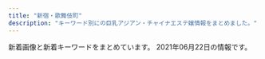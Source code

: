 ```yaml
---
title: "新宿・歌舞伎町"
description: "キーワード別にの巨乳アジアン・チャイナエステ嬢情報をまとめました。"
---
```


新着画像と新着キーワードをまとめています。
2021年06月22日の情報です。

<DmmAffiliateIns />
<KeywordTable
  shops={
    [
    {
        "img_links": [
            "https://mens-esthe.xyz/staff/eri-s1.jpg",
            "https://mens-esthe.xyz/shinjuku/2021/06/11/4942043_0.jpg",
            "https://mens-esthe.xyz/icon/twitter.png",
            "https://mens-esthe.xyz/images/esthe4.jpg",
            "https://mens-esthe.xyz/room/room-l4.jpg",
            "https://mens-esthe.xyz/footer/footer-staff.png",
            "https://mens-esthe.xyz/images/main-sp.jpg",
            "https://mens-esthe.xyz/staff/kana-l1.jpg",
            "https://mens-esthe.xyz/staff/moe-s1.jpg",
            "https://mens-esthe.xyz/room/room-l6.jpg",
            "https://mens-esthe.xyz/footer/footer-line.png",
            "https://mens-esthe.xyz/staff/yuuka-s2.jpg",
            "https://mens-esthe.xyz/room/room-l3.jpg",
            "https://mens-esthe.xyz/staff/kana-s1.jpg",
            "https://mens-esthe.xyz/staff/yuuka-l1.jpg",
            "https://mens-esthe.xyz/staff/yuuka-s1.jpg",
            "https://inage-mensesthe.com/icon/line.png",
            "https://mens-esthe.xyz/staff/kana-l2.jpg",
            "https://mens-esthe.xyz/room/room-l5.jpg",
            "https://mens-esthe.xyz/images/esthe1.jpg",
            "https://mens-esthe.xyz/room/room-l1.jpg",
            "https://mens-esthe.xyz/icon/yelp.png",
            "https://mens-esthe.xyz/images/esthe2.jpg",
            "https://mens-esthe.xyz/staff/eri-l2.jpg",
            "https://mens-esthe.xyz/icon/line.png",
            "https://mens-esthe.xyz/staff/yuuka-l2.jpg",
            "https://mens-esthe.xyz/staff/eri-l1.jpg",
            "https://mens-esthe.xyz/images/esthe3.jpg",
            "https://mens-esthe.xyz/icon/facebook.png",
            "https://mens-esthe.xyz/images/header3.png",
            "https://mens-esthe.xyz/room/room-l8.jpg",
            "https://mens-esthe.xyz/images/qrcode.png",
            "https://mens-esthe.xyz/staff/eri-s2.jpg",
            "https://mens-esthe.xyz/staff/kana-s2.jpg",
            "https://mens-esthe.xyz/room/room-l2.jpg",
            "https://inage-mensesthe.com/icon/facebook.png",
            "https://inage-mensesthe.com/icon/twitter.png",
            "https://inage-mensesthe.com/link/relaku_salon.jpg",
            "https://mens-esthe.xyz/images/main1.jpg",
            "https://mens-esthe.xyz/room/room-l7.jpg",
            "https://mens-esthe.xyz/staff/moe-l1.jpg",
            "https://inage-mensesthe.com/icon/yelp.png",
            "https://mens-esthe.xyz/footer/footer-tel.png",
            "https://mens-esthe.xyz/images/clear.png"
        ],
        "url": "https://mens-esthe.xyz/",
        "name": "\u30b8\u30e5\u30ea\u30a2\u30f3",
        "station": "JR\u65b0\u5bbf\u99c5\u6771\u5357\u53e3",
        "keywords": {
            "95": 5,
            "F": 5,
            "D": 10,
            "86": 10,
            "84": 5
        }
    },
    {
        "station": "JR\u65b0\u5bbf\u99c5\u6771\u53e3",
        "keywords": {},
        "img_links": [
            "http://relaxia.work/images/side_mobile.jpg",
            "http://relaxia.work/images/side_tel.jpg",
            "http://relaxia.work/images/link_nav03.jpg",
            "http://relaxia.work/images/sp_top.jpg",
            "http://relaxia.work/img/sizuka1.jpg",
            "http://relaxia.work/img/haru1.jpg",
            "http://relaxia.work/images/link_nav05.jpg",
            "http://relaxia.work/images/top.png",
            "http://relaxia.work/images/info1.jpg",
            "http://relaxia.work/images/top_slider01.jpg",
            "http://relaxia.work/images/info3.jpg",
            "http://relaxia.work/images/link_nav04.jpg",
            "http://relaxia.work/images/side_link.jpg",
            "http://relaxia.work/img/yuki1.jpg",
            "http://relaxia.work/images/ico01.png",
            "http://relaxia.work/images/link_nav02.jpg",
            "http://relaxia.work/images/link_nav06.jpg",
            "http://relaxia.work/images/link_nav01.jpg",
            "http://relaxia.work/images/note.jpg",
            "http://relaxia.work/images/info2.jpg"
        ],
        "url": "http://relaxia.work/",
        "name": "\u30ea\u30e9\u30af\u30b7\u30a2\u30fc"
    },
    {
        "station": "JR\u65b0\u5bbf\u99c5\u6771\u53e3",
        "name": "\u30af\u30ea\u30b9\u30bf\u30eb",
        "url": "http://crystal-est.net/",
        "keywords": {
            "C": 2
        },
        "img_links": [
            "http://crystal-est.net/uploads/crystal/2017/03/subvisual_info.png",
            "http://crystal-est.net/uploads/crystal/2017/04/web.png",
            "http://crystal-est.net/uploads/crystal/2017/03/treatment2.png",
            "http://crystal-est.net/uploads/crystal/2017/03/btn_top_03.png",
            "http://crystal-est.net/uploads/crystal/2017/03/subvisual_magazine1.png",
            "http://crystal-est.net/uploads/crystal/2017/04/line2.png",
            "http://crystal-est.net/uploads/crystal/images/p01.png",
            "http://ruby-es.com/uploads/rubyes/2017/02/img_info_04.png",
            "http://crystal-est.net/uploads/crystal/2017/03/bnr_side_042.png",
            "http://crystal-est.net/uploads/crystal/2017/03/subvisual_reserve.png",
            "http://crystal-est.net/uploads/crystal/images/xing.png",
            "http://ruby-es.com/uploads/rubyes/2017/02/img_info_03.png",
            "http://crystal-est.net/uploads/crystal/2017/03/icon_flower.png",
            "http://crystal-est.net/uploads/crystal/2017/04/leftmovie.png",
            "http://crystal-est.net/uploads/crystal/2017/04/bnr_side_01.png",
            "http://crystal-est.net/uploads/crystal/2017/03/bnr_side_032.png",
            "http://crystal-est.net/uploads/crystal/2017/03/ruby6.png",
            "http://ruby-es.com/uploads/rubyes/2017/02/img_info_02.png",
            "http://ruby-es.com/uploads/rubyes/2017/02/img_info_01.png",
            "http://crystal-est.net/uploads/crystal/2018/05/mayu1.jpeg",
            "http://crystal-est.net/uploads/crystal/2017/03/btn_top_01.png",
            "http://ruby-es.com/uploads/rubyes/2017/02/img_info_06.png",
            "http://crystal-est.net/uploads/crystal/2017/02/wifi.jpg",
            "http://crystal-est.net/uploads/crystal/images/subvisual_staff.png",
            "http://crystal-est.net/uploads/crystal/2017/03/subvisual_link.png",
            "http://crystal-est.net/uploads/crystal/2018/07/wechatimg26.jpeg",
            "http://crystal-est.net/uploads/crystal/2018/07/wechatimg31.jpeg",
            "http://crystal-est.net/uploads/crystal/2018/08/wechatimg51.jpeg",
            "http://ruby-es.com/uploads/rubyes/2017/02/img_info_05.png",
            "http://crystal-est.net/uploads/crystal/2020/12/img_6902.jpg",
            "http://crystal-est.net/uploads/crystal/images/icon_flower.png",
            "http://crystal-est.net/uploads/crystal/2017/03/subvisual_enquete1.png",
            "http://crystal-est.net/uploads/crystal/2018/05/webwxgetmsgimg.jpeg",
            "http://crystal-est.net/uploads/crystal/2017/03/btn_top_02.png",
            "http://crystal-est.net/uploads/crystal/2018/08/wechatimg49.jpeg",
            "http://crystal-est.net/uploads/crystal/2018/07/wechatimg125.jpeg",
            "http://crystal-est.net/uploads/crystal/2017/03/subvisual_qa.png",
            "http://crystal-est.net/uploads/crystal/2018/07/wechatimg30.jpeg",
            "http://crystal-est.net/uploads/crystal/2017/03/bnr_side_credit1.png",
            "http://crystal-est.net/uploads/crystal/images/no-photo.jpg",
            "http://crystal-est.net/uploads/crystal/2020/11/tel.jpg",
            "http://crystal-est.net/uploads/crystal/2017/02/ameba.jpg",
            "http://crystal-est.net/uploads/crystal/2017/03/subvisual_contact.png",
            "http://crystal-est.net/uploads/crystal/2017/03/bnr_side_052.png",
            "http://crystal-est.net/uploads/crystal/2020/12/img_6830.jpg"
        ]
    },
    {
        "img_links": [
            "https://shinjuku-mensesthe.com/menu/blog.png",
            "https://shinjuku-mensesthe.com/massage/2020/09/14/hana-s1.jpg",
            "https://shinjuku-mensesthe.com/link/mens-esthe.png",
            "https://shinjuku-mensesthe.com/room/room-l3.jpg",
            "https://shinjuku-mensesthe.com/staff/yuki-s1.jpg",
            "https://shinjuku-mensesthe.com/staff/arisa-s1.jpg",
            "https://shinjuku-mensesthe.com/images/qrcode.png",
            "https://shinjuku-mensesthe.com/staff/seira-l1.jpg",
            "https://shinjuku-mensesthe.com/massage/2020/10/21/risa-s1.jpg",
            "https://shinjuku-mensesthe.com/icon/twitter.png",
            "https://shinjuku-mensesthe.com/icon/line.png",
            "https://shinjuku-mensesthe.com/images/main-top.jpg",
            "https://shinjuku-mensesthe.com/button/home.png",
            "https://shinjuku-mensesthe.com/images/top1.jpg",
            "https://shinjuku-mensesthe.com/images/top3.jpg",
            "https://shinjuku-mensesthe.com/room/room-l1.jpg",
            "https://shinjuku-mensesthe.com/images/main-sp.jpg",
            "https://shinjuku-mensesthe.com/images/header3.png",
            "https://shinjuku-mensesthe.com/menu/home.png",
            "https://shinjuku-mensesthe.com/staff/shiori-s1.jpg",
            "https://shinjuku-mensesthe.com/images/footer-r.png",
            "https://shinjuku-mensesthe.com/button/staff.png",
            "https://shinjuku-mensesthe.com/images/clear.png",
            "https://shinjuku-mensesthe.com/images/flower.png",
            "https://shinjuku-mensesthe.com/staff/hana-s1.jpg",
            "https://shinjuku-mensesthe.com/staff/yuki-l1.jpg",
            "https://shinjuku-mensesthe.com/staff/hana-l1.jpg",
            "https://shinjuku-mensesthe.com/room/room-l2.jpg",
            "https://shinjuku-mensesthe.com/staff/kana-l1.jpg",
            "https://shinjuku-mensesthe.com/staff/arisa-l1.jpg",
            "https://shinjuku-mensesthe.com/massage/2020/08/16/riri-s1.jpg",
            "https://shinjuku-mensesthe.com/menu/staff.png",
            "https://shinjuku-mensesthe.com/images/top2.jpg",
            "https://shinjuku-mensesthe.com/massage/2020/07/31/covit19.jpg",
            "https://shinjuku-mensesthe.com/staff/seira-s1.jpg",
            "https://shinjuku-mensesthe.com/staff/hikaru-l1.jpg",
            "https://shinjuku-mensesthe.com/icon/facebook.png",
            "https://shinjuku-mensesthe.com/images/main-small.jpg",
            "https://shinjuku-mensesthe.com/button/blog.png",
            "https://shinjuku-mensesthe.com/images/footer-l.png",
            "https://shinjuku-mensesthe.com/staff/kana-s1.jpg",
            "https://shinjuku-mensesthe.com/menu/info.png",
            "https://shinjuku-mensesthe.com/icon/yelp.png",
            "https://scdn.line-apps.com/n/line_add_friends/btn/ja.png",
            "https://shinjuku-mensesthe.com/massage/2020/10/05/yuki-s1.jpg",
            "https://shinjuku-mensesthe.com/room/room-l4.jpg",
            "https://shinjuku-mensesthe.com/massage/2021/03/27/blog.jpg",
            "https://shinjuku-mensesthe.com/images/camp.png",
            "https://shinjuku-mensesthe.com/staff/hikaru-s1.jpg"
        ],
        "station": "JR\u65b0\u5bbf\u99c5\u6771\u53e3",
        "name": "\u5915\u9727 \u3086\u3046\u304e\u308a",
        "keywords": {},
        "url": "https://shinjuku-mensesthe.com/"
    },
    {
        "url": "http://yurali.oks.bz/",
        "keywords": {
            "E": 14,
            "86": 14,
            "87": 14,
            "\u80f8": 2,
            "85": 14,
            "D": 28
        },
        "name": "\u6c17\u697d",
        "img_links": [
            "http://yurali.oks.bz/images/s_new.png",
            "http://yurali.oks.bz/images/room2.jpg",
            "http://yurali.oks.bz/images/content.jpg",
            "http://yurali.oks.bz/photos/sites/48/2021/03/2021033110254887.jpg",
            "http://yurali.oks.bz/images/room3.jpg",
            "http://yurali.oks.bz/images/acc4.jpg",
            "http://yurali.oks.bz/photos/sites/48/2020/06/2020063002493351.jpg",
            "http://yurali.oks.bz/photos/sites/48/2020/09/2020090809341490.jpg",
            "http://yurali.oks.bz/images/s4.jpg",
            "http://yurali.oks.bz/images/s3.jpg",
            "http://yurali.oks.bz/images/acc3.jpg",
            "http://yurali.oks.bz/images/s2.jpg",
            "http://yurali.oks.bz/images/top.jpg",
            "http://yurali.oks.bz/photos/sites/48/2020/09/2020090809341126.jpg",
            "http://yurali.oks.bz/images/acc2.jpg",
            "http://yurali.oks.bz/images/kanban.jpg",
            "http://yurali.oks.bz/images/s1.jpg",
            "http://yurali.oks.bz/images/mobile.jpg",
            "http://yurali.oks.bz/images/right.jpg",
            "http://yurali.oks.bz/photos/sites/48/2020/09/2020090809340917.jpg",
            "http://yurali.oks.bz/photos/sites/48/2021/03/2021033110254811.jpg",
            "http://yurali.oks.bz/images/acc1.jpg",
            "http://yurali.oks.bz/images/line.jpg",
            "http://yurali.oks.bz/images/room4.jpg",
            "http://yurali.oks.bz/images/room1.jpg"
        ],
        "station": "JR\u65b0\u5bbf\u99c5\u897f\u53e3"
    },
    {
        "name": "sweet-\u30b9\u30a6\u30a3\u30fc\u30c8-",
        "keywords": {
            "E": 8,
            "86": 16,
            "D": 6
        },
        "img_links": [
            "http://sweety-est.tokyo/images/b-tel.png",
            "http://sweety-est.tokyo/images/cg04.jpg",
            "http://sweety-est.tokyo/images/m4.jpg",
            "http://sweety-est.tokyo/images/tit-sub4.jpg",
            "http://sweety-est.tokyo/images/r6.jpg",
            "http://sweety-est.tokyo/images/cg06.jpg",
            "http://sweety-est.tokyo/images/a2.jpg",
            "http://sweety-est.tokyo/images/r2.jpg",
            "http://sweety-est.tokyo/images/tit-sub2.jpg",
            "http://sweety-est.tokyo/images/pp.jpg",
            "http://sweety-est.tokyo/images/r4.jpg",
            "http://sweety-est.tokyo/images/a6.jpg",
            "http://sweety-est.tokyo/images/b-online.png",
            "http://sweety-est.tokyo/images/a1.jpg",
            "http://sweety-est.tokyo/images/qr.jpg",
            "http://sweety-est.tokyo/images/a7.jpg",
            "http://sweety-est.tokyo/images/m2.jpg",
            "http://sweety-est.tokyo/images/cg02.jpg",
            "http://sweety-est.tokyo/images/tit-sub5.jpg",
            "http://sweety-est.tokyo/images/a3.jpg",
            "http://sweety-est.tokyo/images/slider-img003.jpg",
            "http://sweety-est.tokyo/images/cg01.jpg",
            "http://sweety-est.tokyo/images/cg03.jpg",
            "http://sweety-est.tokyo/images/a4.jpg",
            "http://sweety-est.tokyo/images/tit-sub1.jpg",
            "http://sweety-est.tokyo/link/menlog.jpg",
            "http://sweety-est.tokyo/images/a5.jpg",
            "http://sweety-est.tokyo/images/tit-sub6.jpg",
            "http://sweety-est.tokyo/images/kan.jpg",
            "http://sweety-est.tokyo/images/tit-sub3.jpg",
            "http://sweety-est.tokyo/images/m3.jpg",
            "http://sweety-est.tokyo/images/slider-img001.jpg",
            "http://sweety-est.tokyo/images/r1.jpg",
            "http://sweety-est.tokyo/images/r5.jpg",
            "http://sweety-est.tokyo/images/cg07.jpg",
            "http://sweety-est.tokyo/images/kan1.jpg",
            "http://sweety-est.tokyo/images/r3.jpg",
            "http://sweety-est.tokyo/images/cg011.jpg",
            "http://sweety-est.tokyo/images/cg05.jpg",
            "http://sweety-est.tokyo/images/m1.jpg",
            "http://sweety-est.tokyo/images/sys.jpg",
            "http://sweety-est.tokyo/images/slider-img002.jpg",
            "http://sweety-est.tokyo/images/a8.jpg",
            "http://sweety-est.tokyo/images/cg08.jpg"
        ],
        "url": "http://sweety-est.tokyo/",
        "station": "JR\u65b0\u5bbf\u99c5\u897f\u53e3"
    },
    {
        "url": "http://aroma-massage.red/",
        "img_links": [
            "http://aroma-massage.red/images/bnr-sp-campaign01.jpg",
            "http://aroma-massage.red/images/txt-header-phonet.png",
            "http://aroma-massage.red/images/acc1.jpg",
            "http://aroma-massage.red/images/ttl-qrt.png",
            "http://aroma-massage.red/images/cg05.jpg",
            "http://aroma-massage.red/images/cg06.jpg",
            "http://aroma-massage.red/images/ttl-qrf.png",
            "http://aroma-massage.red/images/cg02.jpg",
            "http://aroma-massage.red/images/cg01.jpg",
            "http://aroma-massage.red/images/bnr-campaign01.jpg",
            "http://aroma-massage.red/images/ttl-informationt.png",
            "http://aroma-massage.red/images/ttl-information.png",
            "http://aroma-massage.red/images/ttl-pickup.png",
            "http://aroma-massage.red/images/qr.jpg",
            "http://aroma-massage.red/images/img-linkt.jpg",
            "http://aroma-massage.red/images/ttl-concept2.png",
            "http://aroma-massage.red/images/img-therapist.jpg",
            "http://aroma-massage.red/images/ttl-qr.png",
            "http://aroma-massage.red/images/cg03.jpg",
            "http://aroma-massage.red/images/ttl-concept.png",
            "http://aroma-massage.red/images/kan.jpg",
            "http://aroma-massage.red/images/img-therapistt.jpg",
            "http://aroma-massage.red/images/ttl-link.png",
            "http://aroma-massage.red/images/ttl-pickupt.png",
            "http://aroma-massage.red/images/bg-image-consept.png",
            "http://aroma-massage.red/images/txt-header-storeinfo.png",
            "http://aroma-massage.red/images/img-link.jpg",
            "http://aroma-massage.red/images/acc.jpg",
            "http://aroma-massage.red/images/ttl-concept2t.png",
            "http://aroma-massage.red/images/img-header-mainvisual01.jpg",
            "http://aroma-massage.red/images/img-header-mainvisual01t.jpg",
            "http://aroma-massage.red/images/ttl-therapist.png",
            "http://aroma-massage.red/images/txt-header-phone.png",
            "http://aroma-massage.red/images/ttl-conceptt.png",
            "http://aroma-massage.red/images/bg-image-consept02.png",
            "http://aroma-massage.red/images/txt-footer-copyright.png"
        ],
        "station": "JR\u65b0\u5bbf\u99c5\u6771\u53e3",
        "keywords": {
            "D": 20
        },
        "name": "\u30c6\u30bb\u30e9-Tethera-"
    },
    {
        "name": "CLEAR-\u30af\u30ea\u30a2-",
        "url": "http://clear-es.net/",
        "img_links": [
            "http://clear-es.net/images/index_17.jpg",
            "http://clear-es.net/yamituki-n/uploads/images/yui01.jpg",
            "http://clear-es.net/images/index_23.jpg",
            "http://clear-es.net/images/index_28.jpg",
            "http://clear-es.net/images/service_11.jpg",
            "http://clear-es.net/uploads/97eb17743f96fd7f0551aab0bedd5e6f.jpg",
            "http://clear-es.net/images/girls_13.jpg",
            "http://clear-es.net/uploads/10299154955d10c3b815a5638a35a934.jpg",
            "http://clear-es.net/images/index_05.jpg",
            "http://clear-es.net/images/index_19.jpg",
            "http://clear-es.net/images/index_28_01.jpg",
            "http://clear-es.net/images/index_08.jpg",
            "http://clear-es.net/uploads/f426bd85a8f6a9eac87e55b2d44c4bd5.jpg",
            "http://clear-es.net/uploads/2aa97908694153fb149943f0b8445352.jpg",
            "http://clear-es.net/yamituki-n/uploads/images/rena02.jpg",
            "http://clear-es.net/uploads/22c8968348a9acc2dfc9ab0aecb09c27.jpg",
            "http://clear-es.net/images/index_03.jpg",
            "http://clear-es.net/images/koko_1.jpg",
            "http://clear-es.net/images/index_01.jpg",
            "http://clear-es.net/images/index_20.jpg",
            "http://clear-es.net/yamituki-n/uploads/images/satomi21.jpg",
            "http://clear-es.net/images/index_25.jpg",
            "http://clear-es.net/uploads/0141717ce8be90c90f41c0c8eb5c92fe.jpg",
            "http://clear-es.net/yamituki-n/uploads/images/juri01s.jpg",
            "http://clear-es.net/uploads/c1f6d0346f5cb109ac62c21a58c7deff.jpg",
            "http://clear-es.net/uploads/cec0ed392fe00d8e3ff867c0625809e6.jpg",
            "http://clear-es.net/images/index_21.jpg",
            "http://clear-es.net/uploads/c8a6186524d872100cc89c100d1f3728.jpg",
            "http://clear-es.net/images/index_26.jpg",
            "http://clear-es.net/uploads/a62d7f24a5b9a4fd5aeef678eb24ef4b.jpg",
            "http://clear-es.net/images/girls_03.jpg",
            "http://clear-es.net/images/index_09.jpg",
            "http://clear-es.net/yamituki-n/uploads/images/mmexport1576417470781.jpg",
            "http://clear-es.net/images/gallery_11.jpg",
            "http://clear-es.net/images/index_18.jpg",
            "http://clear-es.net/uploads/f73e8f67358edf8e94cf35d345a7af08.jpg",
            "http://clear-es.net/my_work/images/pic1.png",
            "http://clear-es.net/images/index_06.jpg",
            "http://clear-es.net/uploads/09bdd5637edec4bfa3d47a7e9874640b.jpg",
            "http://clear-es.net/images/index_27.jpg",
            "http://clear-es.net/images/girls_11.jpg",
            "http://clear-es.net/images/index_10.jpg",
            "http://clear-es.net/yamituki-n/uploads/images/rika55ss.jpg",
            "http://clear-es.net/images/index_14.jpg",
            "http://clear-es.net/yamituki-n/uploads/images/rena01.jpg",
            "http://clear-es.net/yamituki-n/uploads/images/mika03s.jpg",
            "http://clear-es.net/images/index_15.jpg",
            "http://clear-es.net/images/index_24.jpg",
            "http://clear-es.net/images/index_12.jpg",
            "http://clear-es.net/images/index_11.jpg",
            "http://clear-es.net/images/index_13.jpg",
            "http://clear-es.net/uploads/d1dd85f8fb55d0e70a55a6dafa8ff601.jpg",
            "http://clear-es.net/yamituki-n/uploads/images/mimi-01s.jpg",
            "http://clear-es.net/yamituki-n/uploads/images/emi3.jpg",
            "http://clear-es.net/images/index_04.jpg",
            "http://clear-es.net/images/index_02.jpg",
            "http://clear-es.net/yamituki-n/uploads/images/satomi2.jpg",
            "http://clear-es.net/images/index_07.jpg"
        ],
        "keywords": {
            "F": 1,
            "90": 1,
            "C": 3,
            "88": 4,
            "89": 1,
            "86": 4,
            "87": 2,
            "D": 8
        },
        "station": "\u897f\u6b66\u65b0\u5bbf\u99c5\u5317\u53e3"
    },
    {
        "name": "KOYUKI",
        "keywords": {
            "C": 8
        },
        "url": "http://hi-msg.com/koyuki/",
        "img_links": [
            "http://hi-msg.com/koyuki/img/english-t3.png",
            "http://hi-msg.com/koyuki/img/english-t4.png",
            "http://hi-msg.com/koyuki/img/t-1.png",
            "http://hi-msg.com/koyuki/img/p-5.jpg",
            "http://hi-msg.com/koyuki/img/english-t5.png",
            "http://hi-msg.com/koyuki/img/head.png",
            "http://hi-msg.com/koyuki/img/p-3-1.jpg",
            "http://hi-msg.com/koyuki/img/p-3.jpg",
            "http://hi-msg.com/koyuki/img/english-t2.png",
            "http://hi-msg.com/koyuki/img/botton.png",
            "http://hi-msg.com/koyuki/img/p-1.jpg",
            "http://hi-msg.com/koyuki/img/p-9.jpg",
            "http://hi-msg.com/koyuki/img/t-3.png",
            "http://hi-msg.com/koyuki/img/p-8-1.jpg",
            "http://hi-msg.com/koyuki/img/p-10.jpg",
            "http://hi-msg.com/koyuki/img/card.png",
            "http://hi-msg.com/koyuki/img/t-2.png",
            "http://hi-msg.com/koyuki/img/p-7-1.jpg",
            "http://hi-msg.com/koyuki/img/tel.png",
            "http://hi-msg.com/koyuki/img/tit.png",
            "http://hi-msg.com/koyuki/img/p-4.jpg",
            "http://hi-msg.com/koyuki/img/p-11.jpg",
            "http://hi-msg.com/koyuki/img/p-2-1.jpg",
            "http://hi-msg.com/koyuki/img/english-t1.png",
            "http://hi-msg.com/koyuki/img/re.png",
            "http://hi-msg.com/koyuki/img/p-2.jpg",
            "http://hi-msg.com/koyuki/img/card-english.png",
            "http://hi-msg.com/koyuki/img/p-7.jpg",
            "http://hi-msg.com/koyuki/img/kanban4.jpg",
            "http://hi-msg.com/koyuki/img/p-4-1.jpg",
            "http://hi-msg.com/koyuki/img/p-6-1.jpg",
            "http://hi-msg.com/koyuki/img/kanban4s.jpg",
            "http://hi-msg.com/koyuki/img/p-6.jpg",
            "http://hi-msg.com/koyuki/img/p-8.jpg",
            "http://hi-msg.com/koyuki/img/newstback.png",
            "http://hi-msg.com/koyuki/img/p-0.jpg",
            "http://hi-msg.com/koyuki/img/english-t6.png"
        ],
        "station": "JR\u65b0\u5bbf\u99c5\u6771\u53e3"
    },
    {
        "name": "\u7fbd\u8863\uff5e\u306f\u3054\u308d\u3082\uff5e",
        "keywords": {},
        "img_links": [
            "https://static.wixstatic.com/media/1f1430_f4c9cbbcc36c44f1a8be8eb3138b0b46~mv2.jpg",
            "https://static.wixstatic.com/media/1f1430_04f93cdec45f4c4e8d0fa69dc26b3e38~mv2.jpg",
            "https://static.wixstatic.com/media/1f1430_2511e8409a39492bab1eeffd58a5eb1f~mv2.jpg",
            "https://static.wixstatic.com/media/1f1430_27c850c6656448c68b705e2a69f8d3e0~mv2.png",
            "https://static.wixstatic.com/media/1f1430_c48456140f404f1eb9a47dfd01d1d032~mv2.jpg",
            "https://static.wixstatic.com/media/1f1430_c572ee153c0c46e096e6301fe82e2f11~mv2.jpg",
            "https://static.wixstatic.com/media/1f1430_0ea86bd4429f44fa96f0a1277a1c2d6e~mv2.jpg",
            "https://static.wixstatic.com/media/1f1430_c12fa837f18643e8a167f283f823ecd9~mv2.jpg",
            "https://static.wixstatic.com/media/1f1430_d824a82ebc40424facf31978d80b293b~mv2.png",
            "https://static.wixstatic.com/media/1f1430_d0a7ae614e0b423886aa6d1beca9a87a~mv2.jpg",
            "https://static.wixstatic.com/media/1f1430_f16ba939f42f47d688a43ba736f9d100~mv2.jpg",
            "https://static.wixstatic.com/media/1f1430_8e7ae52f03b14e31be6ff7b1038f2896~mv2.jpg",
            "https://static.wixstatic.com/media/1f1430_d26df1a13af049c9a7afeac5e58c5323~mv2.jpg",
            "https://static.wixstatic.com/media/1f1430_4ef445c14af547ffb085a4c73252e22c~mv2.jpg",
            "https://static.wixstatic.com/media/1f1430_4b2c5243bdbe40858057386a16dce231~mv2.png",
            "https://static.wixstatic.com/media/1f1430_704c1cfac22b4288a4aaa588c496ab40~mv2.jpg",
            "https://static.wixstatic.com/media/1f1430_e11d2a49cf1a4130a10a3e09053a46fc~mv2.png",
            "https://static.wixstatic.com/media/1f1430_e5113a1a86b8410db0438745823a2d2c~mv2.png",
            "https://static.wixstatic.com/media/1f1430_b6622178bf9c45a68912520b4b2de175~mv2.png",
            "https://static.wixstatic.com/media/1f1430_7ff5719c25b243d18c7fb6db890677f9~mv2.jpg",
            "https://static.wixstatic.com/media/1f1430_5b6db55133674387b978465361d1f5af~mv2.jpg",
            "https://static.wixstatic.com/media/1f1430_184f66b9eb914c26b47be78d54152284~mv2.jpg",
            "https://static.wixstatic.com/media/1f1430_890ca68d29e04e7a8c96e4198a653ed3~mv2.jpg"
        ],
        "url": "https://www.hagoromo.tokyo/",
        "station": "JR\u65b0\u5bbf\u99c5\u6771\u53e3\u30fb\u6b4c\u821e\u4f0e\u753a"
    },
    {
        "station": "JR\u65b0\u5bbf\u99c5\u6771\u53e3",
        "url": "http://www.yuuka.info/",
        "img_links": [
            "http://www.yuuka.info/images/rec2.jpg",
            "http://www.yuuka.info/images/3.jpg",
            "http://www.yuuka.info/images/up.png",
            "http://www.yuuka.info/images/sys.jpg",
            "http://www.yuuka.info/images/2.jpg",
            "http://www.yuuka.info/images/int2.jpg",
            "http://www.yuuka.info/images/int1.jpg",
            "http://www.yuuka.info/img/momo1.jpg",
            "http://www.yuuka.info/img/sayaka1.jpg",
            "http://www.yuuka.info/img/miyu1.jpg",
            "http://www.yuuka.info/images/head.jpg",
            "http://www.yuuka.info/images/staff_t.jpg",
            "http://www.yuuka.info/images/mobile.jpg",
            "http://www.yuuka.info/images/ta.jpg",
            "http://www.yuuka.info/img/rina1.jpg",
            "http://www.yuuka.info/images/1.jpg",
            "http://www.yuuka.info/images/4.jpg",
            "http://www.yuuka.info/images/news.jpg",
            "http://www.yuuka.info/images/rec1.jpg",
            "http://www.yuuka.info/images/tel.jpg",
            "http://www.yuuka.info/images/interior_t.jpg"
        ],
        "keywords": {},
        "name": "\u7652\u83ef \u3086\u3046\u304b"
    },
    {
        "station": "\u65b0\u5bbf\u5fa1\u82d1\u524d\u99c53\u756a\u51fa\u53e3",
        "url": "http://www.night.ne.jp/tokyo/gyoen/",
        "keywords": {},
        "name": "\u5fa1\u82d1 -\u304e\u3087\u3048\u3093-",
        "img_links": [
            "http://www.night.ne.jp/nightnet/img/14.jpg",
            "http://www.night.ne.jp/nightnet/img/7.jpg",
            "http://www.night.ne.jp/tokyo/gyoen/img/index.jpg",
            "http://www.night.ne.jp/tokyo/gyoen/img/skill_2.jpg",
            "http://www.night.ne.jp/tokyo/gyoen/img/index_view.jpg",
            "http://www.night.ne.jp/tokyo/gyoen/img/view_3.jpg",
            "http://www.night.ne.jp/_format/W/img/whats_news.jpg",
            "http://www.night.ne.jp/nightnet/img/12a.jpg",
            "http://www.night.ne.jp/nightnet/img/3.jpg",
            "http://www.night.ne.jp/nightnet/img/6.jpg",
            "http://www.night.ne.jp/nightnet/img/4.jpg",
            "http://www.night.ne.jp/tokyo/gyoen/img/view_1.jpg",
            "http://www.night.ne.jp/_format/W/img/whats_view.jpg",
            "http://www.night.ne.jp/nightnet/img/17.jpg",
            "http://www.night.ne.jp/nightnet/img/10.jpg",
            "http://www.night.ne.jp/tokyo/gyoen/img/index_top.jpg",
            "http://www.night.ne.jp/tokyo/gyoen/img/index_skill.jpg",
            "http://www.night.ne.jp/nightnet/img/15.jpg",
            "http://www.night.ne.jp/tokyo/gyoen/img/skill_3.jpg",
            "http://www.night.ne.jp/nightnet/img/2.jpg",
            "http://www.night.ne.jp/nightnet/img/5.jpg",
            "http://www.night.ne.jp/nightnet/img/11.jpg",
            "http://www.night.ne.jp/tokyo/gyoen/img/view_4.jpg",
            "http://www.night.ne.jp/_format/W/img/index_enter_1.jpg",
            "http://www.night.ne.jp/nightnet/img/8.jpg",
            "http://www.night.ne.jp/nightnet/img/13.jpg",
            "http://www.night.ne.jp/_format/W/img/whats_skill.jpg",
            "http://www.night.ne.jp/tokyo/gyoen/img/qr_code.jpg",
            "http://www.night.ne.jp/nightnet/img/9.jpg",
            "http://www.night.ne.jp/nightnet/img/1.jpg",
            "http://www.night.ne.jp/tokyo/gyoen/img/skill_1.jpg",
            "http://www.night.ne.jp/tokyo/gyoen/img/view_2.jpg",
            "http://www.night.ne.jp/nightnet/img/16.jpg"
        ]
    },
    {
        "station": "\u897f\u6b66\u65b0\u5bbf\u99c5\u5317\u53e3",
        "img_links": [
            "http://www.yu-yu.work/images/staff_t.jpg",
            "http://www.yu-yu.work/images/ac1.jpg",
            "http://www.yu-yu.work/images/6.jpg",
            "http://www.yu-yu.work/images/line.png",
            "http://www.yu-yu.work/staff/nana.jpg",
            "http://www.yu-yu.work/images/sys2.jpg",
            "http://www.yu-yu.work/images/int2.png",
            "http://www.yu-yu.work/images/7.jpg",
            "http://www.yu-yu.work/images/head.jpg",
            "http://www.yu-yu.work/staff/miki.jpg",
            "http://www.yu-yu.work/images/ac2.jpg",
            "http://www.yu-yu.work/img/nana1.jpg",
            "http://www.yu-yu.work/images/news.jpg",
            "http://www.yu-yu.work/images/int1.png",
            "http://www.yu-yu.work/img/miki1.jpg",
            "http://www.yu-yu.work/images/info.jpg",
            "http://www.yu-yu.work/images/mobile.jpg",
            "http://www.yu-yu.work/img/misaki1.jpg",
            "http://www.yu-yu.work/img/yumi1.jpg",
            "http://www.yu-yu.work/images/2.jpg",
            "http://www.yu-yu.work/images/sys4.jpg",
            "http://www.yu-yu.work/images/5.jpg",
            "http://www.yu-yu.work/staff/misaki.jpg",
            "http://www.yu-yu.work/images/sys1.jpg",
            "http://www.yu-yu.work/staff/yumi.jpg",
            "http://www.yu-yu.work/images/sys3.jpg",
            "http://www.yu-yu.work/images/b1.jpg",
            "http://www.yu-yu.work/images/b2.jpg",
            "http://www.yu-yu.work/images/interior_t.jpg"
        ],
        "name": "\u8679\u83ef \u3044\u308d\u306f",
        "url": "http://www.yu-yu.work/",
        "keywords": {}
    },
    {
        "name": "\u30d4\u30e5\u30a2\u30ea\u30be\u30fc\u30c8II",
        "station": "JR\u65b0\u5bbf\u99c5\u6771\u53e3",
        "keywords": {},
        "url": "http://pure-resort.tyo.cm/",
        "img_links": []
    },
    {
        "keywords": {
            "86": 2,
            "D": 3
        },
        "station": "\u897f\u6b66\u65b0\u5bbf\u99c5\u5317\u53e3",
        "img_links": [
            "http://ciretva.xyz/uploads/210601/1-2106011H604649.jpg",
            "http://ciretva.xyz/picture/room1.jpg",
            "http://ciretva.xyz/picture/s_staff.png",
            "http://ciretva.xyz/picture/face.jpg",
            "http://ciretva.xyz/picture/room2.jpg",
            "http://ciretva.xyz/picture/top.jpg",
            "http://ciretva.xyz/uploads/201021/1-201021155925315.jpg",
            "http://ciretva.xyz/uploads/201021/1-201021155T02L.jpg",
            "http://ciretva.xyz/picture/news.jpg",
            "http://ciretva.xyz/picture/room4.jpg",
            "http://ciretva.xyz/picture/room3.jpg",
            "http://ciretva.xyz/uploads/210601/1-2106011H615V5.jpg",
            "http://ciretva.xyz/picture/pick.jpg",
            "http://ciretva.xyz/uploads/201021/1-201021155932238.jpg",
            "http://ciretva.xyz/uploads/201021/1-201021155T9631.jpg",
            "http://ciretva.xyz/picture/face_bj1.png"
        ],
        "name": "\u4f73\u7e01 \uff5e\u304b\u3048\u3093\uff5e",
        "url": "http://ciretva.xyz/"
    },
    {
        "img_links": [
            "http://fairy-girl.work/images/10.jpg",
            "http://fairy-girl.work/staff/yuyu.jpg",
            "http://fairy-girl.work/staff/yuki.jpg",
            "http://fairy-girl.work/images/int1.jpg",
            "http://fairy-girl.work/staff/rina.jpg",
            "http://fairy-girl.work/images/sys4.jpg",
            "http://fairy-girl.work/staff/kana.jpg",
            "http://fairy-girl.work/images/6.jpg",
            "http://fairy-girl.work/images/news.jpg",
            "http://fairy-girl.work/images/1.jpg",
            "http://fairy-girl.work/images/ac1.jpg",
            "http://fairy-girl.work/images/2.jpg",
            "http://fairy-girl.work/images/staff_t.jpg",
            "http://fairy-girl.work/img/rina1.jpg",
            "http://fairy-girl.work/images/sys2.jpg",
            "http://fairy-girl.work/staff/misa.jpg",
            "http://fairy-girl.work/img/eri2.jpg",
            "http://fairy-girl.work/images/interior_t.jpg",
            "http://fairy-girl.work/img/kiki2.jpg",
            "http://fairy-girl.work/img/yuki1.jpg",
            "http://fairy-girl.work/staff/mari.jpg",
            "http://fairy-girl.work/staff/kiki.jpg",
            "http://fairy-girl.work/images/int2.jpg",
            "http://fairy-girl.work/img/rara1.jpg",
            "http://fairy-girl.work/images/ac2.jpg",
            "http://fairy-girl.work/images/3.jpg",
            "http://fairy-girl.work/images/line.png",
            "http://fairy-girl.work/images/11.jpg",
            "http://fairy-girl.work/img/kiki1.jpg",
            "http://fairy-girl.work/images/sys3.jpg",
            "http://fairy-girl.work/images/bana0404_4.png",
            "http://fairy-girl.work/images/sys1.jpg",
            "http://fairy-girl.work/images/8.jpg",
            "http://fairy-girl.work/images/mobile.jpg",
            "http://fairy-girl.work/img/eri1.jpg",
            "http://fairy-girl.work/img/misa1.jpg",
            "http://fairy-girl.work/images/sys5.jpg",
            "http://fairy-girl.work/img/yuyu1.jpg",
            "http://fairy-girl.work/staff/rara.jpg",
            "http://fairy-girl.work/images/12.jpg",
            "http://fairy-girl.work/staff/hitomi.jpg",
            "http://fairy-girl.work/staff/rika.jpg",
            "http://fairy-girl.work/images/tr.jpg",
            "http://fairy-girl.work/images/7.jpg",
            "http://fairy-girl.work/img/mari1.jpg",
            "http://fairy-girl.work/img/kana1.jpg",
            "http://fairy-girl.work/staff/eri.jpg",
            "http://fairy-girl.work/images/9.jpg",
            "http://fairy-girl.work/img/hitomi1.jpg",
            "http://fairy-girl.work/images/5.jpg",
            "http://fairy-girl.work/img/rika1.jpg"
        ],
        "keywords": {},
        "name": "Fairy Girl",
        "station": "JR\u65b0\u5bbf\u99c5\u897f\u53e3",
        "url": "http://fairy-girl.work/"
    },
    {
        "name": "\u7652\u3057\u306e\u5bbf",
        "station": "JR\u65b0\u5bbf\u99c5\u5357\u53e3",
        "url": "http://aes-aroma.com/",
        "img_links": [
            "http://aes-aroma.com/staff/kaori/01.jpg",
            "http://aes-aroma.com/staff/ai/01.jpg",
            "http://aes-aroma.com/img/ttl_rec.png",
            "http://aes-aroma.com/i/files/homeimg.jpg",
            "http://aes-aroma.com/staff/yuri/01.jpg",
            "http://aes-aroma.com/staff/mimi/01.jpg",
            "http://aes-aroma.com/img/ttl_staff.png",
            "http://aes-aroma.com/img/ttl_pickup.png",
            "http://aes-aroma.com/staff/yoko/02.jpg",
            "http://aes-aroma.com/img/ttl_mobile.png",
            "http://aes-aroma.com/staff/megumi/01.jpg",
            "http://aes-aroma.com/pic/head.png",
            "http://aes-aroma.com/img/ttl_tnew.png",
            "http://aes-aroma.com/staff/nana/01.jpg",
            "http://aes-aroma.com/staff/koko/01.jpg",
            "http://aes-aroma.com/staff/miki/01.jpg",
            "http://aes-aroma.com/staff/yoko/01.jpg"
        ],
        "keywords": {
            "C": 18
        }
    },
    {
        "station": "JR\u65b0\u5bbf\u99c5",
        "name": "\u65b0\u5bbf\u6975\u4e0a\u30e1\u30f3\u30ba\u30a8\u30b9\u30c6",
        "img_links": [],
        "url": "https://gokujo.iest.info/",
        "keywords": {}
    },
    {
        "img_links": [
            "http://in-esthe.com/relair/img/fla2.png",
            "http://in-esthe.com/relair/img/p-8.jpg",
            "http://in-esthe.com/relair/img/p-9.jpg",
            "http://in-esthe.com/relair/img/head.png",
            "http://in-esthe.com/relair/img/fla.png",
            "http://in-esthe.com/relair/img/p-7.jpg",
            "http://in-esthe.com/relair/img/tel.png",
            "http://in-esthe.com/relair/img/english-t1.png",
            "http://in-esthe.com/relair/img/english-t3.png",
            "http://in-esthe.com/relair/img/re.png",
            "http://in-esthe.com/relair/img/english-t4.png",
            "http://in-esthe.com/relair/img/english-t6.png",
            "http://in-esthe.com/relair/img/p-1.jpg",
            "http://in-esthe.com/relair/img/p-0.jpg",
            "http://in-esthe.com/relair/img/newstback.png",
            "http://in-esthe.com/relair/img/english-t5.png",
            "http://in-esthe.com/relair/img/card-english.png",
            "http://in-esthe.com/relair/img/s-1.jpg",
            "http://in-esthe.com/relair/img/t-3.png",
            "http://in-esthe.com/relair/img/p-1-1.jpg",
            "http://in-esthe.com/relair/img/english-t2.png",
            "http://in-esthe.com/relair/img/p-2.jpg",
            "http://in-esthe.com/relair/img/t-1.png",
            "http://in-esthe.com/relair/img/fla1.png",
            "http://in-esthe.com/relair/img/kanban4.jpg",
            "http://in-esthe.com/relair/img/twitter.png",
            "http://in-esthe.com/relair/img/p-3-1.jpg",
            "http://in-esthe.com/relair/img/botton.png",
            "http://in-esthe.com/relair/img/t-2.png",
            "http://in-esthe.com/relair/img/p-3.jpg"
        ],
        "station": "\u65b0\u5bbf\u897f\u53e3\u99c5D5\u51fa\u53e3",
        "name": "RELAIR \uff5e\u30ea\u30ec\u30a2\uff5e",
        "keywords": {
            "C": 8
        },
        "url": "http://in-esthe.com/relair/"
    },
    {
        "url": "http://genkimorimori.este88.com/",
        "name": "\u5143\u6c17\u30e2\u30ea\u30e2\u30ea",
        "station": "\u897f\u6b66\u65b0\u5bbf\u99c5\u5317\u53e3",
        "img_links": [
            "http://genkimorimori.este88.com/img/momo1.jpg",
            "http://genkimorimori.este88.com/images/kixyoko1.jpg",
            "http://genkimorimori.este88.com/images/koyuki1.jpg",
            "http://genkimorimori.este88.com/gals/sayuri1.jpg",
            "http://genkimorimori.este88.com/images/r04.jpg",
            "http://genkimorimori.este88.com/images/kaori1.jpg",
            "http://genkimorimori.este88.com/gals/nnana1.jpg",
            "http://genkimorimori.este88.com/img/koyuki1.jpg",
            "http://genkimorimori.este88.com/images/mika1.jpg",
            "http://genkimorimori.este88.com/img/kixyoko1.jpg",
            "http://genkimorimori.este88.com/images/ph1.jpg",
            "http://genkimorimori.este88.com/images/momo1.jpg",
            "http://genkimorimori.este88.com/images/r02.jpg",
            "http://genkimorimori.este88.com/gals/koko1.jpg",
            "http://genkimorimori.este88.com/img/kaori1.jpg",
            "http://genkimorimori.este88.com/img/mika1.jpg",
            "http://genkimorimori.este88.com/gals/risa1.jpg",
            "http://genkimorimori.este88.com/images/r01.jpg"
        ],
        "keywords": {}
    },
    {
        "station": "\u65b0\u5bbf\u4e09\u4e01\u76ee\u99c5E1\u51fa\u53e3",
        "url": "http://sakura-relax.net/",
        "name": "\u697d\u697d-\u30e9\u30af\u30e9\u30af-",
        "keywords": {
            "87": 8,
            "86": 4,
            "85": 4,
            "C": 8,
            "E": 8
        },
        "img_links": [
            "http://sakura-relax.net/images/kan.jpg",
            "http://sakura-relax.net/images/cg04.jpg",
            "http://sakura-relax.net/images/top-img02.png",
            "http://sakura-relax.net/images/cg06.jpg",
            "http://sakura-relax.net/images/cg07.jpg",
            "http://sakura-relax.net/images/qrc.png",
            "http://sakura-relax.net/images/cg03.jpg",
            "http://sakura-relax.net/images/tel.png",
            "http://sakura-relax.net/link/menlog.jpg",
            "http://sakura-relax.net/images/top-img01.png"
        ]
    }
]
}
/>
<DmmAffiliateScript />
